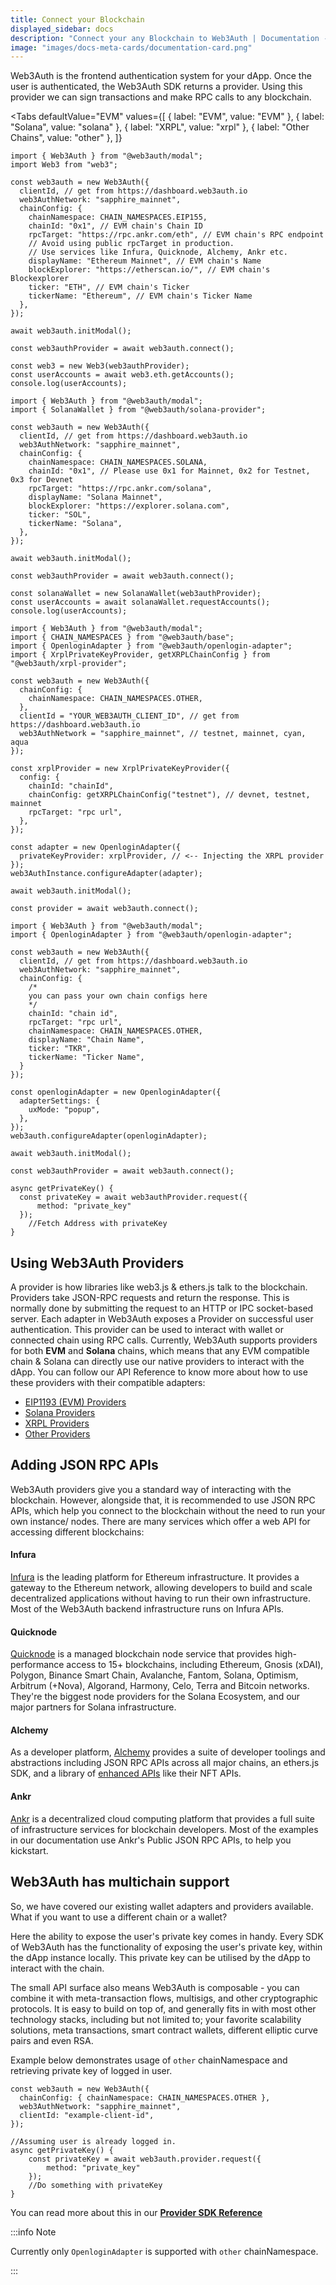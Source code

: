 ```yaml
---
title: Connect your Blockchain
displayed_sidebar: docs
description: "Connect your any Blockchain to Web3Auth | Documentation - Web3Auth"
image: "images/docs-meta-cards/documentation-card.png"
---
```



Web3Auth is the frontend authentication system for your dApp. Once the user is authenticated, the Web3Auth SDK returns a provider. Using this provider
we can sign transactions and make RPC calls to any blockchain.

<Tabs
defaultValue="EVM"
values={[
  { label: "EVM", value: "EVM" },
  { label: "Solana", value: "solana" },
  { label: "XRPL", value: "xrpl" },
  { label: "Other Chains", value: "other" },
]}
>
<TabItem value="EVM">

```tsx
import { Web3Auth } from "@web3auth/modal";
import Web3 from "web3";

const web3auth = new Web3Auth({
  clientId, // get from https://dashboard.web3auth.io
  web3AuthNetwork: "sapphire_mainnet",
  chainConfig: {
    chainNamespace: CHAIN_NAMESPACES.EIP155,
    chainId: "0x1", // EVM chain's Chain ID
    rpcTarget: "https://rpc.ankr.com/eth", // EVM chain's RPC endpoint
    // Avoid using public rpcTarget in production.
    // Use services like Infura, Quicknode, Alchemy, Ankr etc.
    displayName: "Ethereum Mainnet", // EVM chain's Name
    blockExplorer: "https://etherscan.io/", // EVM chain's Blockexplorer
    ticker: "ETH", // EVM chain's Ticker
    tickerName: "Ethereum", // EVM chain's Ticker Name
  },
});

await web3auth.initModal();

const web3authProvider = await web3auth.connect();

const web3 = new Web3(web3authProvider);
const userAccounts = await web3.eth.getAccounts();
console.log(userAccounts);
```

</TabItem>
<TabItem value="solana">

```tsx
import { Web3Auth } from "@web3auth/modal";
import { SolanaWallet } from "@web3auth/solana-provider";

const web3auth = new Web3Auth({
  clientId, // get from https://dashboard.web3auth.io
  web3AuthNetwork: "sapphire_mainnet",
  chainConfig: {
    chainNamespace: CHAIN_NAMESPACES.SOLANA,
    chainId: "0x1", // Please use 0x1 for Mainnet, 0x2 for Testnet, 0x3 for Devnet
    rpcTarget: "https://rpc.ankr.com/solana",
    displayName: "Solana Mainnet",
    blockExplorer: "https://explorer.solana.com",
    ticker: "SOL",
    tickerName: "Solana",
  },
});

await web3auth.initModal();

const web3authProvider = await web3auth.connect();

const solanaWallet = new SolanaWallet(web3authProvider);
const userAccounts = await solanaWallet.requestAccounts();
console.log(userAccounts);
```

</TabItem>
<TabItem value="xrpl">

```tsx
import { Web3Auth } from "@web3auth/modal";
import { CHAIN_NAMESPACES } from "@web3auth/base";
import { OpenloginAdapter } from "@web3auth/openlogin-adapter";
import { XrplPrivateKeyProvider, getXRPLChainConfig } from "@web3auth/xrpl-provider";

const web3auth = new Web3Auth({
  chainConfig: {
    chainNamespace: CHAIN_NAMESPACES.OTHER,
  },
  clientId = "YOUR_WEB3AUTH_CLIENT_ID", // get from https://dashboard.web3auth.io
  web3AuthNetwork = "sapphire_mainnet", // testnet, mainnet, cyan, aqua
});

const xrplProvider = new XrplPrivateKeyProvider({
  config: {
    chainId: "chainId",
    chainConfig: getXRPLChainConfig("testnet"), // devnet, testnet, mainnet
    rpcTarget: "rpc url",
  },
});

const adapter = new OpenloginAdapter({
  privateKeyProvider: xrplProvider, // <-- Injecting the XRPL provider
});
web3AuthInstance.configureAdapter(adapter);

await web3auth.initModal();

const provider = await web3auth.connect();
```

</TabItem>
<TabItem value="other">

```tsx
import { Web3Auth } from "@web3auth/modal";
import { OpenloginAdapter } from "@web3auth/openlogin-adapter";

const web3auth = new Web3Auth({
  clientId, // get from https://dashboard.web3auth.io
  web3AuthNetwork: "sapphire_mainnet",
  chainConfig: {
    /*
    you can pass your own chain configs here
    */
    chainId: "chain id",
    rpcTarget: "rpc url",
    chainNamespace: CHAIN_NAMESPACES.OTHER,
    displayName: "Chain Name",
    ticker: "TKR",
    tickerName: "Ticker Name",
  }
});

const openloginAdapter = new OpenloginAdapter({
  adapterSettings: {
    uxMode: "popup",
  },
});
web3auth.configureAdapter(openloginAdapter);

await web3auth.initModal();

const web3authProvider = await web3auth.connect();

async getPrivateKey() {
  const privateKey = await web3authProvider.request({
      method: "private_key"
  });
    //Fetch Address with privateKey
}

```

</TabItem>

</Tabs>

## Using Web3Auth Providers

A provider is how libraries like web3.js & ethers.js talk to the blockchain. Providers take JSON-RPC requests and return the response. This is
normally done by submitting the request to an HTTP or IPC socket-based server. Each adapter in Web3Auth exposes a Provider on successful user
authentication. This provider can be used to interact with wallet or connected chain using RPC calls. Currently, Web3Auth supports providers for both
**EVM** and **Solana** chains, which means that any EVM compatible chain & Solana can directly use our native providers to interact with the dApp. You
can follow our API Reference to know more about how to use these providers with their compatible adapters:

- [EIP1193 (EVM) Providers](/sdk/helper-sdks/providers/evm)
- [Solana Providers](/sdk/helper-sdks/providers/solana)
- [XRPL Providers](/sdk/helper-sdks/providers/xrpl)
- [Other Providers](/sdk/helper-sdks/providers/common)

## Adding JSON RPC APIs

Web3Auth providers give you a standard way of interacting with the blockchain. However, alongside that, it is recommended to use JSON RPC APIs, which
help you connect to the blockchain without the need to run your own instance/ nodes. There are many services which offer a web API for accessing
different blockchains:

#### Infura

[Infura](https://infura.io) is the leading platform for Ethereum infrastructure. It provides a gateway to the Ethereum network, allowing developers to
build and scale decentralized applications without having to run their own infrastructure. Most of the Web3Auth backend infrastructure runs on Infura
APIs.

#### Quicknode

[Quicknode](https://www.quicknode.com/) is a managed blockchain node service that provides high-performance access to 15+ blockchains, including
Ethereum, Gnosis (xDAI), Polygon, Binance Smart Chain, Avalanche, Fantom, Solana, Optimism, Arbitrum (+Nova), Algorand, Harmony, Celo, Terra and
Bitcoin networks. They're the biggest node providers for the Solana Ecosystem, and our major partners for Solana infrastructure.

#### Alchemy

As a developer platform, [Alchemy](https://www.alchemy.com/) provides a suite of developer toolings and abstractions including JSON RPC APIs across
all major chains, an ethers.js SDK, and a library of [enhanced APIs](https://docs.alchemy.com/reference/enhanced-apis-overview) like their NFT APIs.

#### Ankr

[Ankr](https://www.ankr.com/) is a decentralized cloud computing platform that provides a full suite of infrastructure services for blockchain
developers. Most of the examples in our documentation use Ankr's Public JSON RPC APIs, to help you kickstart.

## Web3Auth has multichain support

So, we have covered our existing wallet adapters and providers available. What if you want to use a different chain or a wallet?

Here the ability to expose the user's private key comes in handy. Every SDK of Web3Auth has the functionality of exposing the user's private key,
within the dApp instance locally. This private key can be utilised by the dApp to interact with the chain.

The small API surface also means Web3Auth is composable - you can combine it with meta-transaction flows, multisigs, and other cryptographic
protocols. It is easy to build on top of, and generally fits in with most other technology stacks, including but not limited to; your favorite
scalability solutions, meta transactions, smart contract wallets, different elliptic curve pairs and even RSA.

Example below demonstrates usage of `other` chainNamespace and retrieving private key of logged in user.

```tsx
const web3auth = new Web3Auth({
  chainConfig: { chainNamespace: CHAIN_NAMESPACES.OTHER },
  web3AuthNetwork: "sapphire_mainnet",
  clientId: "example-client-id",
});

//Assuming user is already logged in.
async getPrivateKey() {
    const privateKey = await web3auth.provider.request({
        method: "private_key"
    });
    //Do something with privateKey
}
```

You can read more about this in our [**Provider SDK Reference**](/sdk/helper-sdks/providers)

:::info Note

Currently only `OpenloginAdapter` is supported with `other` chainNamespace.

:::

